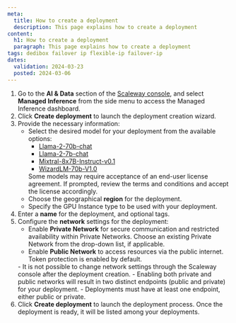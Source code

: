 ```yaml
---
meta:
  title: How to create a deployment
  description: This page explains how to create a deployment
content:
  h1: How to create a deployment
  paragraph: This page explains how to create a deployment
tags: dedibox failover ip flexible-ip failover-ip
dates:
  validation: 2024-03-23
  posted: 2024-03-06
---
```


1. Go to the **AI & Data** section of the [Scaleway console](https://console.scaleway.com/), and select **Managed Inference** from the side menu to access the Managed Inference dashboard.
2. Click **Create deployment** to launch the deployment creation wizard.
3. Provide the necessary information:
    - Select the desired model for your deployment from the available options:
        - [Llama-2-70b-chat](/ai-data/managed-inference/reference-content/llama-2-70b-chat/)
        - [Llama-2-7b-chat](/ai-data/managed-inference/reference-content/llama-2-7b-chat/)
        - [Mixtral-8x7B-Instruct-v0.1](/ai-data/managed-inference/reference-content/mixtral-8x7b-instruct-v0.1/)
        - [WizardLM-70b-V1.0](/ai-data/managed-inference/reference-content/wizardlm-70b-v1.0/)
        <Message type="note">
          Some models may require acceptance of an end-user license agreement. If prompted, review the terms and conditions and accept the license accordingly.
        </Message>
    - Choose the geographical **region** for the deployment.
    - Specify the GPU Instance type to be used with your deployment.
4. Enter a **name** for the deployment, and optional tags.
5. Configure the **network** settings for the deployment:
    - Enable **Private Network** for secure communication and restricted availability within Private Networks. Choose an existing Private Network from the drop-down list, if applicable.
    - Enable **Public Network** to access resources via the public internet. Token protection is enabled by default.
    <Message type="important">
      - It is not possible to change network settings through the Scaleway console after the deployment creation. 
      - Enabling both private and public networks will result in two distinct endpoints (public and private) for your deployment.
      - Deployments must have at least one endpoint, either public or private.
    </Message>
6. Click **Create deployment** to launch the deployment process. Once the deployment is ready, it will be listed among your deployments.
